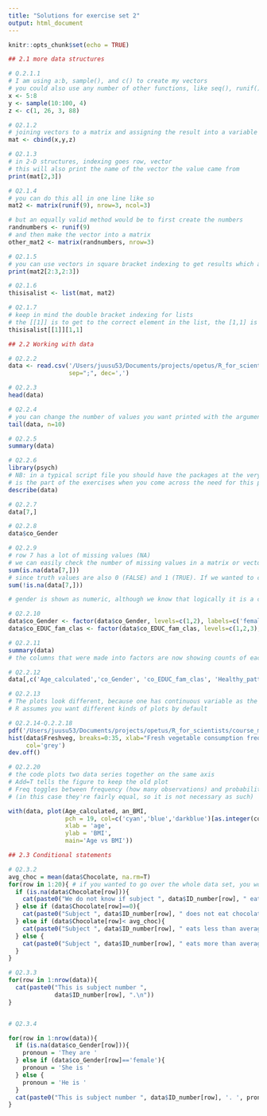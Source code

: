 ```yaml
---
title: "Solutions for exercise set 2"
output: html_document
---
```


```r
knitr::opts_chunk$set(echo = TRUE)
```
```r
## 2.1 more data structures

# Q.2.1.1 
# I am using a:b, sample(), and c() to create my vectors
# you could also use any number of other functions, like seq(), runif() etc
x <- 5:8
y <- sample(10:100, 4)
z <- c(1, 26, 3, 88)

# Q2.1.2
# joining vectors to a matrix and assigning the result into a variable
mat <- cbind(x,y,z)

# Q2.1.3
# in 2-D structures, indexing goes row, vector
# this will also print the name of the vector the value came from
print(mat[2,3])

# Q2.1.4
# you can do this all in one line like so
mat2 <- matrix(runif(9), nrow=3, ncol=3)

# but an equally valid method would be to first create the numbers
randnumbers <- runif(9)
# and then make the vector into a matrix
other_mat2 <- matrix(randnumbers, nrow=3)

# Q2.1.5
# you can use vectors in square bracket indexing to get results which are matrices (or vectors), not just single numbers
print(mat2[2:3,2:3])

# Q2.1.6
thisisalist <- list(mat, mat2)

# Q2.1.7
# keep in mind the double bracket indexing for lists
# the [[1]] is to get to the correct element in the list, the [1,1] is to get the correct element of the matrix inside the list
thisisalist[[1]][1,1] 

## 2.2 Working with data

# Q2.2.2
data <- read.csv('/Users/juusu53/Documents/projects/opetus/R_for_scientists/course_materials/data/exercise_data.csv', 
                 sep=";", dec=',')

# Q2.2.3
head(data)

# Q2.2.4 
# you can change the number of values you want printed with the argument n
tail(data, n=10)

# Q2.2.5
summary(data)

# Q2.2.6
library(psych)
# NB: in a typical script file you should have the packages at the very top so that a reader knows what is required to run the script! I have the package defined here to show that this
# is the part of the exercises when you come across the need for this package, but if this was a script I wrote for myself, the packages would all be at the very top
describe(data)

# Q2.2.7 
data[7,]

# Q2.2.8 
data$co_Gender

# Q2.2.9
# row 7 has a lot of missing values (NA)
# we can easily check the number of missing values in a matrix or vector with is.na and sum like so 
sum(is.na(data[7,]))
# since truth values are also 0 (FALSE) and 1 (TRUE). If we wanted to check how many values are not NA, we could do
sum(!is.na(data[7,]))

# gender is shown as numeric, although we know that logically it is a categorical variable

# Q2.2.10
data$co_Gender <- factor(data$co_Gender, levels=c(1,2), labels=c('female','male'))
data$co_EDUC_fam_clas <- factor(data$co_EDUC_fam_clas, levels=c(1,2,3), labels=c('low','middle','high'))

# Q2.2.11
summary(data)
# the columns that were made into factors are now showing counts of each factor level instead of mean etc

# Q2.2.12
data[,c('Age_calculated','co_Gender', 'co_EDUC_fam_clas', 'Healthy_pattern')]

# Q2.2.13
# The plots look different, because one has continuous variable as the x axis and the other one has a categorical variable. Therefore,
# R assumes you want different kinds of plots by default

# Q2.2.14-Q.2.2.18
pdf('/Users/juusu53/Documents/projects/opetus/R_for_scientists/course_materials/data/sample_plot_1.pdf')
hist(data$Freshveg, breaks=0:35, xlab="Fresh vegetable consumption frequency (times per week)", ylab="Number of participants", main="Fresh vegetable use",
     col='grey')
dev.off()

# Q2.2.20
# the code plots two data series together on the same axis
# Add=T tells the figure to keep the old plot 
# Freq toggles between frequency (how many observations) and probability density. particularly relevant to use if your samples are very different in size 
# (in this case they're fairly equal, so it is not necessary as such)

with(data, plot(Age_calculated, an_BMI, 
                pch = 19, col=c('cyan','blue','darkblue')[as.integer(co_EDUC_fam_clas)],
                xlab = 'age',
                ylab = 'BMI',
                main='Age vs BMI'))

## 2.3 Conditional statements

# Q2.3.2
avg_choc = mean(data$Chocolate, na.rm=T)
for(row in 1:20){ # if you wanted to go over the whole data set, you would set the end to be nrow(data)
  if (is.na(data$Chocolate[row])){
    cat(paste0("We do not know if subject ", data$ID_number[row], " eats chocolate.\n"))
  } else if (data$Chocolate[row]==0){
    cat(paste0("Subject ", data$ID_number[row], " does not eat chocolate.\n"))
  } else if (data$Chocolate[row]< avg_choc){
    cat(paste0("Subject ", data$ID_number[row], " eats less than average amount of chocolate per week.\n"))
  } else {
    cat(paste0("Subject ", data$ID_number[row], " eats more than average amount of chocolate per week.\n"))
  }
}

# Q2.3.3
for(row in 1:nrow(data)){
  cat(paste0("This is subject number ",
             data$ID_number[row], ".\n"))
}


# Q2.3.4

for(row in 1:nrow(data)){
  if (is.na(data$co_Gender[row])){
    pronoun = 'They are '
  } else if (data$co_Gender[row]=='female'){
    pronoun = 'She is '
  } else {
    pronoun = 'He is '
  }
  cat(paste0("This is subject number ", data$ID_number[row], '. ', pronoun, data$Age_calculated[row], ' years old.\n'))
}

```
